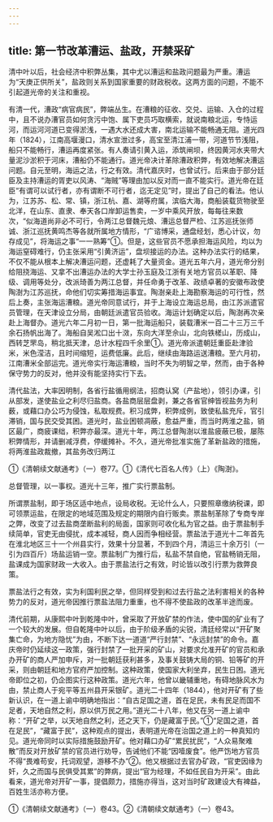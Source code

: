 ```yaml
---
---
---
```

title: 第一节改革漕运、盐政，开禁采矿
---



清中叶以后，社会经济中积弊丛集，其中尤以漕运和盐政问题最为严重。漕运为“天庚正供所关”，盐政则关系到国家重要的财政税收。这两方面的问题，不能不引起道光帝的关注和重视。

有清一代，漕政“病官病民”，弊端丛生。在漕粮的征收、交兑、运输、入仓的过程中，且不说办漕官员如何贪污中饱、属下吏员巧取横索，就说南粮北运，专恃运河，而运河河道已变得淤浅，一遇大水还成大害，南北运输不能畅通无阻。道光四年（1824），江南高堰漫口，清水宣泄过多，高宝至清江浦一带，河道节节浅阻，船只不能畅行，漕运再度紧张。有人奏请引黄入运，添筑闸坝，终因黄河水夹带大量泥沙淤积于河床，漕船仍不能通行。道光帝决计革除漕政积弊，有效地解决漕运问题。自元至明，海运之法，行之有效。清代嘉庆时，也曾试行。后来由于部分廷臣及主持漕运的胥吏以风涛、“海贼”等理由加以反对而一直不能实行。道光帝在廷臣“有谓可以试行者，亦有谓断不可行者，迄无定见”时，提出了自己的看法。他认为，江苏苏、松、常、镇，浙江杭、嘉、湖等府属，滨临大海，商船装载货物驶至北洋，在山东、直隶、奉天各口岸卸运售卖，一岁中乘风开放，每每往来数次，“似海道尚非必不可行，令两江总督魏元烺、漕运总督严检、江苏巡抚张师诚、浙江巡抚黄鸣杰等各就所属地方情形，“广谘博采，通盘经划，悉心计议，勿存成见”，将海运之事“一一熟筹”①。但是，这些官员不愿承担海运风险，均以为海运窒碍难行，仍主张采用“引黄济运”，盘坝接运的办法。这种办法实行的结果，不仅不能从根本上解决漕运问题，还虚耗了大量资金。道光五年六月，道光帝分别给阻挠海运、又拿不出漕运办法的大学士孙玉庭及江浙有关地方官员以革职、降级、调用等处分，改派琦善为两江总督，并任命勇于改革、政绩卓著的安徽布政使陶澍为江苏巡抚，命他们切实筹措海运事宜。陶澍亲赴上海勘察海运的可行性，然后上奏，主张海运漕粮。道光帝同意试行，并于上海设立海运总局，由江苏派遣官员管理，在天津设立分局，由朝廷派遣官员验收。海运计划确定以后，陶澍再次亲赴上海督办。道光六年二月初一日，第一批海运船只，装载漕米一百二十三万三千余石扬帆出海了。海船自吴淞口出十滧，东向大洋至佘山，北向铁槎山，历成山，西转芝罘岛，稍北抵天津，总计水程四千余里①。道光帝派遣朝廷重臣赴津验米，米色滢洁，且时间缩短，运费低廉。此后，继续由海路运送漕粮。至六月初，江南漕米全部运完。道光帝实行海运漕粮，当时不失为明智之举，然而，由于各种保守势力的反对，他并没有能坚持实行下去。

清代盐法，大率因明制，各省行盐循用纲法，招商认窝（产盐地），领引办课，引从部发，遂使盐业之利尽归盐商。各盐商层层盘剥，兼之各省官绅皆视盐务为利薮，或藉口办公巧为侵蚀，私取规费。积习成弊，积弊成例，致使私盐充斥，官引滞销，国与民交受其困。道光时，盐业困顿凋蔽，愈益严重，而当时两淮之盐，销区最广，商疲课绌，积弊亦最深。道光十年，两江总督陶澍以淮盐疲蔽已极，屡陈积弊情形，并请删减浮费，停缓摊补。不久，道光帝批准实施了革新盐政的措施，将两淮盐政裁撤，其盐务改归两江

①《清朝续文献通考》（一）卷77。①《清代七百名人传》（上）《陶澍》。

总督管理，以一事权。道光十三年，推广实行票盐制。

所谓票盐制，即于场区适中地点，设局收税。无论什么人，只要照章缴纳税课，即可领票运盐，在限定的地域范围及规定的期限内自行贩卖。票盐制革除了专商专岸之弊，改变了过去盐商垄断盐利的局面，国家则可收化私为官之益。由于票盐制手续简单，官吏无由侵扰，成本减轻，商人因而争相经营。票盐法于道光十二年首先在淮北地区三十一个州县实行，效果十分显著，不到四个月，清运三十余万引（一引为四百斤）场盐运销一空。票盐制广为推行后，私盐不禁自绝，官盐畅销无阻，盐课成为国家财政一大收入。由于票盐法行之有效，时论皆以改引行票为救弊良策。

票盐法行之有效，实为利国利民之举，但同样受到和过去行盐之法利害相关的各种势力的反对，道光帝因推行票盐法阻力重重，也不得不使盐政的改革半途而废。

清代前期，从康熙中叶到乾隆中叶，曾采取了开放矿禁的作法，使中国的矿业有了一个较大的发展。但自乾隆中叶以后，由于阶级矛盾的尖锐，清廷经常以“开矿聚集亡命，为地方隐忧”为由，不断下达一道道“严行封禁”、“永远封禁”的命令。嘉庆帝时仍延续这一政策，强行封禁了一批开采的矿山，对要求允准开矿的官员和承办开矿的商人严加申斥，对一批朝廷获利甚多，及事关鼓铸大局的铜、铅等矿的开采，则由朝廷和地方官府严加控制。这种政策，使国家大利坐弃，民生日困。道光帝即位之初，仍企图实行这种政策。道光六年，他曾以畿辅重地，有碍地脉风水为由，禁止商人于宛平等五州县开采银矿。道光二十四年（1844），他对开矿有了些新认识，在一道上谕中明确地指出：“自古足国之道，首在足民，未有民足而国不足者，天地自然之利，原以供万民之用。”道光二十八年，他又在另一道上谕中称：“开矿之举，以天地自然之利，还之天下，仍是藏富于民。”①“足国之道，首在足民”，“藏富于民”，这种观点的提出，表明道光帝在治国之道上的一种真知灼见。道光帝同时以实际措施鼓励开矿。他对藉口办矿“累民扰民”，“人众易聚难散”而反对开放矿禁的官员进行劝导，告诫他们不能“因噎废食”。他严饬地方官员不得“畏难苟安，托词观望，游移不办”②。他又根据过去官办矿政，“官吏因缘为奸，久之而国与民俱受其累”的弊病，提出“官为经理，不如任民自为开采”。由此看来，道光帝对开矿一事，提倡颇力，措施亦得当，这对当时矿政建设大有裨益，百姓生活亦称方便。

①《清朝续文献通考》（一）卷43。②《清朝续文献通考》（一）卷43。